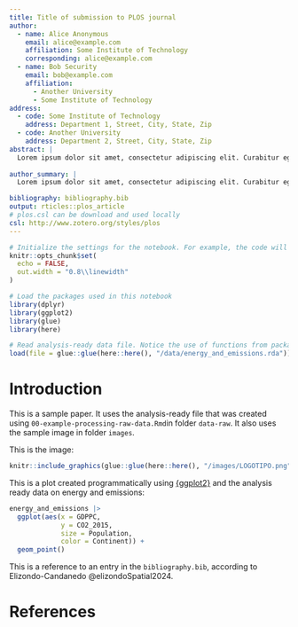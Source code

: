 ---
title: Title of submission to PLOS journal
author:
  - name: Alice Anonymous
    email: alice@example.com
    affiliation: Some Institute of Technology
    corresponding: alice@example.com
  - name: Bob Security
    email: bob@example.com
    affiliation: 
      - Another University
      - Some Institute of Technology
address:
  - code: Some Institute of Technology
    address: Department 1, Street, City, State, Zip
  - code: Another University
    address: Department 2, Street, City, State, Zip
abstract: |
  Lorem ipsum dolor sit amet, consectetur adipiscing elit. Curabitur eget porta erat. Morbi consectetur est vel gravida pretium. Suspendisse ut dui eu ante cursus gravida non sed sem. Nullam sapien tellus, commodo id velit id, eleifend volutpat quam. Phasellus mauris velit, dapibus finibus elementum vel, pulvinar non tellus. Nunc pellentesque pretium diam, quis maximus dolor faucibus id. Nunc convallis sodales ante, ut ullamcorper est egestas vitae. Nam sit amet enim ultrices, ultrices elit pulvinar, volutpat risus.
  
author_summary: |
  Lorem ipsum dolor sit amet, consectetur adipiscing elit. Curabitur eget porta erat. Morbi consectetur est vel gravida pretium. Suspendisse ut dui eu ante cursus gravida non sed sem. Nullam sapien tellus, commodo id velit id, eleifend volutpat quam. Phasellus mauris velit, dapibus finibus elementum vel, pulvinar non tellus. Nunc pellentesque pretium diam, quis maximus dolor faucibus id. Nunc convallis sodales ante, ut ullamcorper est egestas vitae. Nam sit amet enim ultrices, ultrices elit pulvinar, volutpat risus.

bibliography: bibliography.bib
output: rticles::plos_article
# plos.csl can be download and used locally
csl: http://www.zotero.org/styles/plos
---

```{r setup, include = FALSE}
# Initialize the settings for the notebook. For example, the code will not be displayed (use echo = FALSE)
knitr::opts_chunk$set(
  echo = FALSE,
  out.width = "0.8\\linewidth" 
)
```

```{r load-packages, include=FALSE}
# Load the packages used in this notebook
library(dplyr)
library(ggplot2)
library(glue)
library(here)
```

```{r read-data}
# Read analysis-ready data file. Notice the use of functions from packages {here} and {glue}
load(file = glue::glue(here::here(), "/data/energy_and_emissions.rda"))
```


# Introduction

This is a sample paper. It uses the analysis-ready file that was created using `00-example-processing-raw-data.Rmd`in folder `data-raw`. It also uses the sample image in folder `images`.

This is the image:
```{r}
knitr::include_graphics(glue::glue(here::here(), "/images/LOGOTIPO.png"))
```

This is a plot created programmatically using [{ggplot2}]() and the analysis ready data on energy and emissions:
```{r}
energy_and_emissions |>
  ggplot(aes(x = GDPPC, 
             y = CO2_2015,
             size = Population,
             color = Continent)) +
  geom_point()
```

This is a reference to an entry in the `bibliography.bib`, according to Elizondo-Candanedo @elizondoSpatial2024.

# References {#references .unnumbered}
